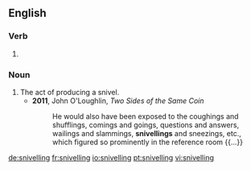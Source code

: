==English==

===Verb===
{{head|en|present participle}}

# {{present participle of|snivel|lang=en}}

===Noun===
{{en-noun}}

# The act of producing a snivel.
#* '''2011''', John O'Loughlin, ''Two Sides of the Same Coin''
#*: He would also have been exposed to the coughings and shufflings, comings and goings, questions and answers, wailings and slammings, '''snivellings''' and sneezings, etc., which figured so prominently in the reference room {{...}}

[[de:snivelling]]
[[fr:snivelling]]
[[io:snivelling]]
[[pt:snivelling]]
[[vi:snivelling]]